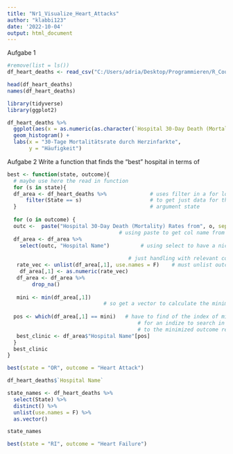 ```yaml
---
title: "Nr1_Visualize_Heart_Attacks"
author: "klabbi123"
date: '2022-10-04'
output: html_document
---
```

Aufgabe 1 
```r
#remove(list = ls())
df_heart_deaths <- read_csv("C:/Users/adria/Desktop/Programmieren/R_Coursera/week_4_project/data/outcome-of-care-measures.csv")

head(df_heart_deaths)
names(df_heart_deaths)

library(tidyverse)
library(ggplot2)

df_heart_deaths %>%
  ggplot(aes(x = as.numeric(as.character(`Hospital 30-Day Death (Mortality) Rates from Heart Attack`)))) +
  geom_histogram() +
  labs(x = "30-Tage Mortalitätsrate durch Herzinfarkte",
       y = "Häufigkeit")

```

Aufgabe 2 
Write a function that finds the "best" hospital in terms of 
```r
best <- function(state, outcome){
  # maybe use here the read in function
  for (s in state){
  df_area <- df_heart_deaths %>%              # uses filter in a for loop
      filter(State == s)                      # to get just data for the 
  }                                           # argument state 
   
  for (o in outcome) {
  outc <-  paste("Hospital 30-Day Death (Mortality) Rates from", o, sep = " ")
                                    # using paste to get col name from argument
  df_area <- df_area %>%
    select(outc, "Hospital Name")          # using select to have a nice time 
       
                                       # just handling with relevant cols
   rate_vec <- unlist(df_area[,1], use.names = F)    # must unlist outc bc of struggle w/ mutate
    df_area[,1] <- as.numeric(rate_vec)
   df_area <- df_area %>% 
        drop_na()
   
   mini <- min(df_area[,1])
                               # so get a vector to calculate the minimum from
   
  pos <- which(df_area[,1] == mini)   # have to find of the index of min element of the vector
                                          # for an indize to search in the df for getting the
                                          # to the minimized outcome related hospital
   best_clinic <- df_area$"Hospital Name"[pos]
  }
  best_clinic
}

best(state = "OR", outcome = "Heart Attack")

```


```r
df_heart_deaths$`Hospital Name`

state_names <- df_heart_deaths %>%
  select(State) %>% 
  distinct() %>%
  unlist(use.names = F) %>%
  as.vector()

state_names

best(state = "RI", outcome = "Heart Failure")


```
